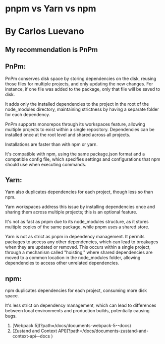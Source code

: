 # pnpm vs Yarn vs npm

# By Carlos Luevano

## My recommendation is PnPm

## PnPm:

PnPm conserves disk space by storing dependencies on the disk, reusing those files for
multiple projects, and only updating the new changes. For instance, if one file was added to the
package, only that file will be saved to disk.

It adds only the installed dependencies to the project in the root of the node_modules directory,
maintaining strictness by having a separate folder for each dependency.

PnPm supports monorepos through its workspaces feature, allowing multiple projects to exist
within a single repository. Dependencies can be installed once at the root level and shared
across all projects.

Installations are faster than with npm or yarn.

It's compatible with npm, using the same package.json format and a compatible config file,
which specifies settings and configurations that npm should use when executing commands.

## Yarn:

Yarn also duplicates dependencies for each project, though less so than npm.

Yarn workspaces address this issue by installing dependencies once and sharing them across
multiple projects; this is an optional feature.

It's not as fast as pnpm due to its node_modules structure, as it stores multiple copies of the
same package, while pnpm uses a shared store.

Yarn is not as strict as pnpm in dependency management. It permits packages to access any
other dependencies, which can lead to breakages when they are updated or removed. This
occurs within a single project, through a mechanism called "hoisting," where shared
dependencies are moved to a common location in the node_modules folder, allowing
dependencies to access other unrelated dependencies.

## npm:

npm duplicates dependencies for each project, consuming more disk space.

It's less strict on dependency management, which can lead to differences between local
environments and production builds, potentially causing bugs.

<ol className="doc_nav_links">
  <li>[Webpack 5](?path=/docs/documents-webpack-5--docs)</li>
  <li>
    [Zustand and Context
    API](?path=/docs/documents-zustand-and-context-api--docs )
  </li>
</ol>
